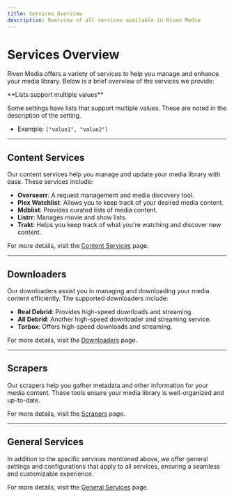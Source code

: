 ```yaml
---
title: Services Overview
description: Overview of all services available in Riven Media
---
```


# Services Overview

Riven Media offers a variety of services to help you manage and enhance your media library. Below is a brief overview of the services we provide:

<Callout>
**Lists support multiple values**

Some settings have lists that support multiple values. These are noted in the description of the setting.

- Example: `["value1", "value2"]`
</Callout>

---

## Content Services

Our content services help you manage and update your media library with ease. These services include:

- **Overseerr**: A request management and media discovery tool.
- **Plex Watchlist**: Allows you to keep track of your desired media content.
- **Mdblist**: Provides curated lists of media content.
- **Listrr**: Manages movie and show lists.
- **Trakt**: Helps you keep track of what you're watching and discover new content.

For more details, visit the [Content Services](/docs/services/content) page.

---

## Downloaders

Our downloaders assist you in managing and downloading your media content efficiently. The supported downloaders include:

- **Real Debrid**: Provides high-speed downloads and streaming.
- **All Debrid**: Another high-speed downloader and streaming service.
- **Torbox**: Offers high-speed downloads and streaming.

For more details, visit the [Downloaders](/docs/services/downloaders) page.

---

## Scrapers

Our scrapers help you gather metadata and other information for your media content. These tools ensure your media library is well-organized and up-to-date.

For more details, visit the [Scrapers](/docs/services/scrapers) page.

---

## General Services

In addition to the specific services mentioned above, we offer general settings and configurations that apply to all services, ensuring a seamless and customizable experience.

For more details, visit the [General Services](/docs/services) page.
